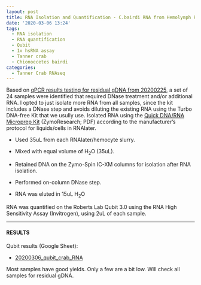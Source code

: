 ```yaml
---
layout: post
title: RNA Isolation and Quantification - C.bairdi RNA from Hemolymph Pellets in RNAlater
date: '2020-03-06 13:24'
tags:
  - RNA isolation
  - RNA quantification
  - Qubit
  - 1x hsRNA assay
  - Tanner crab
  - Chionoecetes bairdi
categories:
  - Tanner Crab RNAseq
---
```

Based on [qPCR results testing for residual gDNA from 20200225](https://robertslab.github.io/sams-notebook/2020/02/25/qPCR-C.bairdi-Primer-Tests-on-gDNA.html), a set of 24 samples were identified that required DNase treatment and/or additional RNA. I opted to just isolate more RNA from all samples, since the kit includes a DNase step and avoids diluting the existing RNA using the Turbo DNA-free Kit that we usully use. Isolated RNA using the [Quick DNA/RNA Microprep Kit](https://github.com/RobertsLab/resources/blob/master/protocols/Commercial_Protocols/ZymoResearch_quick-dna-rna_microprep_plus_kit_20190411.pdf) (ZymoResearch; PDF) according to the manufacturer's protocol for liquids/cells in RNAlater.

- Used 35uL from each RNAlater/hemocyte slurry.

- Mixed with equal volume of H<sub>2</sub>O (35uL).

- Retained DNA on the Zymo-Spin IC-XM columns for isolation after RNA isolation.

- Performed on-column DNase step.

- RNA was eluted in 15uL H<sub>2</sub>O

RNA was quantified on the Roberts Lab Qubit 3.0 using the RNA High Sensitivity Assay (Invitrogen), using 2uL of each sample.


---

#### RESULTS

Qubit results (Google Sheet):

- [20200306_qubit_crab_RNA](https://docs.google.com/spreadsheets/d/1ODXr7Yp67XcuAZjZSgbF45fUC-EFrH6FYeEs_RNwPiI/edit?usp=sharing)

Most samples have good yields. Only a few are a bit low. Will check all samples for residual gDNA.
